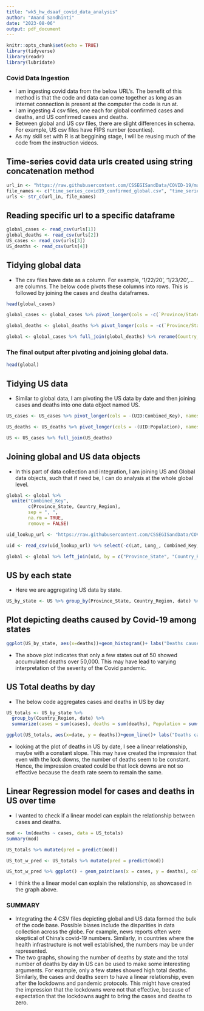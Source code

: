 ---
title: "wk5_hw_dsaaf_covid_data_analysis"
author: "Anand Sandhinti"
date: "2023-08-06"
output: pdf_document
---

```{r setup, include=FALSE}
knitr::opts_chunk$set(echo = TRUE)
library(tidyverse)
library(readr)
library(lubridate)
```
### Covid Data Ingestion
* I am ingesting covid data from the below URL's.  The benefit of this method is that the code and data can come together as long as an internet connection is present at the computer the code is run at.
* I am ingesting 4 csv files, one each for global confirmed cases and deaths, and US confirmed cases and deaths.  
* Between global and US csv files, there are slight differences in schema.  For example, US csv files have FIPS number (counties).
* As my skill set with R is at beggining stage, I will be reusing much of the code from the instruction videos.

## Time-series covid data urls created using string concatenation method
```{r get_jhu_data}
url_in <- "https://raw.githubusercontent.com/CSSEGISandData/COVID-19/master/csse_covid_19_data/csse_covid_19_time_series/"
file_names <- c("time_series_covid19_confirmed_global.csv", "time_series_covid19_deaths_global.csv", "time_series_covid19_confirmed_US.csv", "time_series_covid19_deaths_US.csv")
urls <- str_c(url_in, file_names)
```

## Reading specific url to a specific dataframe
```{r import_data, message = FALSE}
global_cases <- read_csv(urls[1])
global_deaths <- read_csv(urls[2])
US_cases <- read_csv(urls[3])
US_deaths <- read_csv(urls[4])
```

## Tidying global data
* The csv files have date as a column.  For example, '1/22/20', '1/23/20',... are columns.  The below code pivots these columns into rows. This is followed by joining the cases and deaths dataframes.
```{r}
head(global_cases)
```

```{r tidy_global_data}
global_cases <- global_cases %>% pivot_longer(cols = -c(`Province/State`, `Country/Region`, Lat, Long), names_to = "date", values_to = "cases") %>% select(-c(Lat, Long))

global_deaths <- global_deaths %>% pivot_longer(cols = -c(`Province/State`, `Country/Region`, Lat, Long), names_to = "date", values_to = "deaths") %>% select(-c(Lat, Long))

global <- global_cases %>% full_join(global_deaths) %>% rename(Country_Region = `Country/Region`, Province_State = `Province/State`) %>% mutate(date = mdy(date))
```

### The final output after pivoting and joining global data.

```{r}
head(global)
```

## Tidying US data
* Similar to global data, I am pivoting the US data by date and then joining cases and deaths into one data object named US.
```{r tidy_US_data}
US_cases <- US_cases %>% pivot_longer(cols = -(UID:Combined_Key), names_to = "date", values_to = "cases") %>% select(Admin2:cases) %>% mutate(date = mdy(date)) %>% select(-c(Lat, Long_))

US_deaths <- US_deaths %>% pivot_longer(cols = -(UID:Population), names_to = "date", values_to = "deaths") %>% select(Admin2:deaths) %>% mutate(date = mdy(date)) %>% select(-c(Lat, Long_))

US <- US_cases %>% full_join(US_deaths)
```

## Joining global and US data objects
* In this part of data collection and integration, I am joining US and Global data objects, such that if need be, I can do analysis at the whole global level.  
```{r}
global <- global %>%
  unite("Combined_Key",
        c(Province_State, Country_Region),
        sep = ", ",
        na.rm = TRUE,
        remove = FALSE)

uid_lookup_url <- "https://raw.githubusercontent.com/CSSEGISandData/COVID-19/master/csse_covid_19_data/UID_ISO_FIPS_LookUp_Table.csv"

uid <- read_csv(uid_lookup_url) %>% select(-c(Lat, Long_, Combined_Key, code3, iso2, iso3, Admin2))

global <- global %>% left_join(uid, by = c("Province_State", "Country_Region")) %>% select(-c(UID, FIPS)) %>% select(Province_State, Country_Region, date, cases, deaths, Population, Combined_Key)
```



## US by each state
* Here we are aggregating US data by state.
```{r}
US_by_state <- US %>% group_by(Province_State, Country_Region, date) %>% summarize(cases = sum(cases), deaths = sum(deaths), Population = sum(Population)) %>% mutate(deaths_per_mill = deaths * 1000000 / Population) %>% select(Province_State, Country_Region, date, cases, deaths, deaths_per_mill, Population) %>% ungroup()
```
## Plot depicting deaths caused by Covid-19 among states

```{r}
ggplot(US_by_state, aes(x=deaths))+geom_histogram()+ labs("Deaths caused by Covid-19 among states")
```

* The above plot indicates that only a few states out of 50 showed accumulated deaths over 50,000.  This may have lead to varying interpretation of the severity of the Covid pandemic.

## US Total deaths by day

* The below code aggregates cases and deaths in US by day

```{r}
US_totals <- US_by_state %>%
  group_by(Country_Region, date) %>%
  summarize(cases = sum(cases), deaths = sum(deaths), Population = sum(Population)) %>% mutate(deaths_per_mill = deaths * 1000000 / Population) %>% select(Country_Region, date, cases, deaths, deaths_per_mill, Population) %>% ungroup()
```

```{r}
ggplot(US_totals, aes(x=date, y = deaths))+geom_line()+ labs("Deaths caused by Covid-19 in US")
```
* looking at the plot of deaths in US by date, I see a linear relationship, maybe with a constant slope.  This may have created the impression that even with the lock downs, the number of deaths seem to be constant.  Hence, the impression created could be that lock downs are not so effective because the death rate seem to remain the same.


## Linear Regression model for cases and deaths in US over time
* I wanted to check if a linear model can explain the relationship between cases and deaths. 

```{r}
mod <- lm(deaths ~ cases, data = US_totals)
summary(mod)
```

```{r}
US_totals %>% mutate(pred = predict(mod))
```

```{r}
US_tot_w_pred <- US_totals %>% mutate(pred = predict(mod))

US_tot_w_pred %>% ggplot() + geom_point(aes(x = cases, y = deaths), color = "blue") + geom_point(aes(x = cases, y = pred), color = "red")
```

* I think the a linear model can explain the relationship, as showcased in the graph above.

### SUMMARY

* Integrating the 4 CSV files depicting global and US data formed the bulk of the code base.  Possible biases include the disparities in data collection across the globe.  For example, news reports often were skeptical of China's covid-19 numbers.  Similarly, in countries where the health infrastructure is not well established, the numbers may be under represented.
* The two graphs, showing the number of deaths by state and the total number of deaths by day in US can be used to make some interesting arguments.  For example, only a few states showed high total deaths.  Similarly, the cases and deaths seem to have a linear relationship, even after the lockdowns and pandemic protocols.  This might have created the impression that the lockdowns were not that effective, because of expectation that the lockdowns aught to bring the cases and deaths to zero.